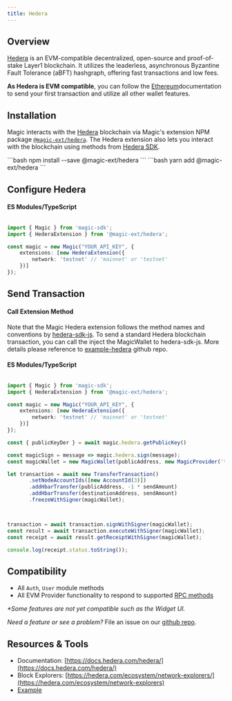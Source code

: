 ---
title: Hedera
---

## Overview

[Hedera](https://hedera.com/) is an EVM-compatible decentralized, open-source and proof-of-stake Layer1 blockchain. It utilizes the leaderless, asynchronous Byzantine Fault Tolerance (aBFT) hashgraph, offering fast transactions and low fees.

**As Hedera is EVM compatible**, you can follow the [Ethereum](/docs/embedded-wallet/blockchains/featured-chains/ethereum/javascript)documentation to send your first transaction and utilize all other wallet features.

## Installation

Magic interacts with the [Hedera](https://hedera.com/) blockchain via Magic's extension NPM package [`@magic-ext/hedera`](https://www.npmjs.com/package/@magic-ext/hedera). The Hedera extension also lets you interact with the blockchain using methods from [Hedera SDK](https://www.npmjs.com/package/hedera-sdk-js).

<Tabs>
  <Tab title="NPM">```bash npm install --save @magic-ext/hedera ```</Tab>
  <Tab title="Yarn">```bash yarn add @magic-ext/hedera ```</Tab>
</Tabs>

## Configure Hedera

#### ES Modules/TypeScript

```TypeScript Typescript

import { Magic } from 'magic-sdk';
import { HederaExtension } from '@magic-ext/hedera';

const magic = new Magic("YOUR_API_KEY", {
    extensions: [new HederaExtension({
        network: 'testnet' // 'mainnet' or 'testnet'
    })]
});
```

## Send Transaction

#### Call Extension Method

Note that the Magic Hedera extension follows the method names and conventions by [hedera-sdk-js](https://www.npmjs.com/package/hedera-sdk-js). To send a standard Hedera blockchain transaction, you can call the inject the MagicWallet to hedera-sdk-js. More details please reference to [example-hedera](https://github.com/magiclabs/example-hedera) github repo.

#### ES Modules/TypeScript

```TypeScript Typescript

import { Magic } from 'magic-sdk';
import { HederaExtension } from '@magic-ext/hedera';

const magic = new Magic("YOUR_API_KEY", {
    extensions: [new HederaExtension({
        network: 'testnet' // 'mainnet' or 'testnet'
    })]
});

const { publicKeyDer } = await magic.hedera.getPublicKey()

const magicSign = message => magic.hedera.sign(message);
const magicWallet = new MagicWallet(publicAddress, new MagicProvider('testnet'),                publicKeyDer, magicSign)

let transaction = await new TransferTransaction()
       .setNodeAccountIds([new AccountId(3)])
       .addHbarTransfer(publicAddress, -1 * sendAmount)
       .addHbarTransfer(destinationAddress, sendAmount)
       .freezeWithSigner(magicWallet);



transaction = await transaction.signWithSigner(magicWallet);
const result = await transaction.executeWithSigner(magicWallet);
const receipt = await result.getReceiptWithSigner(magicWallet);

console.log(receipt.status.toString());
```

## Compatibility

- All `Auth`, `User` module methods
- All EVM Provider functionality to respond to supported [RPC methods](/docs/embedded-wallet/api/client-side-sdks/web#evm-rpc-methods)

_\*Some features are not yet compatible such as the Widget UI._

_Need a feature or see a problem?_ File an issue on our [github repo](https://github.com/magiclabs/magic-js).

## Resources & Tools

- Documentation: [https://docs.hedera.com/hedera/](https://docs.hedera.com/hedera/)
- Block Explorers: [https://hedera.com/ecosystem/network-explorers/](https://hedera.com/ecosystem/network-explorers)
- [Example](https://github.com/magiclabs/example-hedera)
